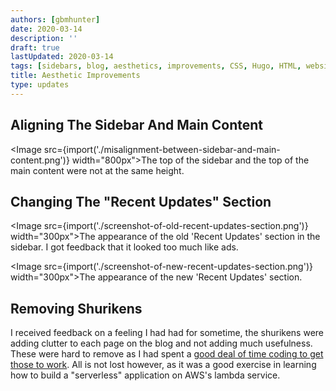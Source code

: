 ```yaml
---
authors: [gbmhunter]
date: 2020-03-14
description: ''
draft: true
lastUpdated: 2020-03-14
tags: [sidebars, blog, aesthetics, improvements, CSS, Hugo, HTML, website]
title: Aesthetic Improvements
type: updates
---
```


## Aligning The Sidebar And Main Content

<Image src={import('./misalignment-between-sidebar-and-main-content.png')} width="800px">The top of the sidebar and the top of the main content were not at the same height.</Image>

## Changing The "Recent Updates" Section

<div style={{ display: 'flex' }}>

<Image src={import('./screenshot-of-old-recent-updates-section.png')} width="300px">The appearance of the old 'Recent Updates' section in the sidebar. I got feedback that it looked too much like ads.</Image>

<Image src={import('./screenshot-of-new-recent-updates-section.png')} width="300px">The appearance of the new 'Recent Updates' section.</Image>
</div>

## Removing Shurikens

I received feedback on a feeling I had had for sometime, the shurikens were adding clutter to each page on the blog and not adding much usefulness. These were hard to remove as I had spent a [good deal of time coding to get those to work](/updates/2019/03-10-adding-shurikens). All is not lost however, as it was a good exercise in learning how to build a "serverless" application on AWS's lambda service.
